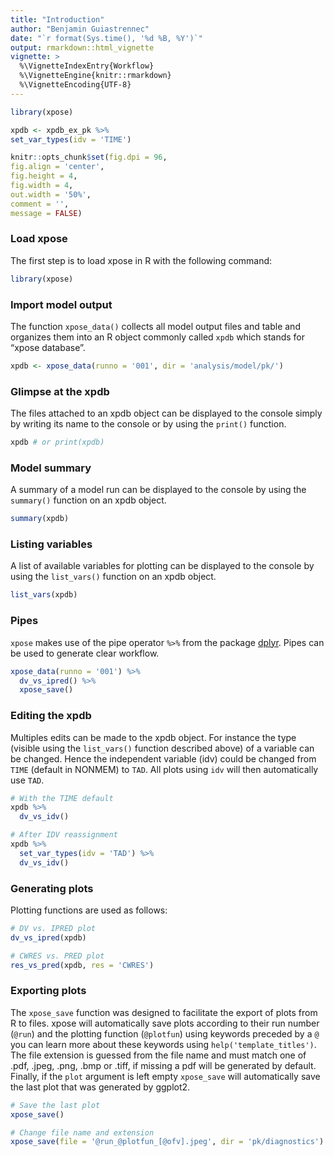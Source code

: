 ```yaml
---
title: "Introduction"
author: "Benjamin Guiastrennec"
date: "`r format(Sys.time(), '%d %B, %Y')`"
output: rmarkdown::html_vignette
vignette: >
  %\VignetteIndexEntry{Workflow}
  %\VignetteEngine{knitr::rmarkdown}
  %\VignetteEncoding{UTF-8}
---
```

  
```r
library(xpose)

xpdb <- xpdb_ex_pk %>% 
set_var_types(idv = 'TIME')

knitr::opts_chunk$set(fig.dpi = 96,
fig.align = 'center', 
fig.height = 4, 
fig.width = 4,
out.width = '50%',
comment = '',
message = FALSE)
```


### Load xpose
The first step is to load xpose in R with the following command:
```r
library(xpose)
```

### Import model output
The function `xpose_data()` collects all model output files and table and organizes them into an R object commonly called `xpdb` which stands for "xpose database".

``` r
xpdb <- xpose_data(runno = '001', dir = 'analysis/model/pk/')
```

### Glimpse at the xpdb
The files attached to an xpdb object can be displayed to the console simply by writing its name to the console or by using the `print()` function.

```r
xpdb # or print(xpdb)
```

### Model summary
A summary of a model run can be displayed to the console by using the `summary()` function on an xpdb object.

```r
summary(xpdb)
```

### Listing variables
A list of available variables for plotting can be displayed to the console by using the `list_vars()` function on an xpdb object.

```r
list_vars(xpdb)
```

### Pipes
`xpose` makes use of the pipe operator `%>%` from the package [dplyr](http://dplyr.tidyverse.org). Pipes can be used to generate clear workflow.

```r
xpose_data(runno = '001') %>% 
  dv_vs_ipred() %>% 
  xpose_save()
```

### Editing the xpdb
Multiples edits can be made to the xpdb object. For instance the type (visible using the `list_vars()` function described above) of a variable can be changed. Hence the independent variable (idv) could be changed from `TIME` (default in NONMEM) to `TAD`. All plots using `idv` will then automatically use `TAD`.

```r
# With the TIME default
xpdb %>% 
  dv_vs_idv()

# After IDV reassignment
xpdb %>% 
  set_var_types(idv = 'TAD') %>% 
  dv_vs_idv()
```

### Generating plots
Plotting functions are used as follows:
``` r
# DV vs. IPRED plot
dv_vs_ipred(xpdb)

# CWRES vs. PRED plot
res_vs_pred(xpdb, res = 'CWRES')
```


### Exporting plots
The `xpose_save` function was designed to facilitate the export of plots from R to files. xpose will automatically save plots according to their run number (`@run`) and the plotting function (`@plotfun`) using keywords preceded by a `@` you can learn more about these keywords using `help('template_titles')`. The file extension is guessed from the file name and must match one of .pdf, .jpeg, .png, .bmp or .tiff, if missing a pdf will be generated by default. Finally, if the `plot` argument is left empty `xpose_save` will automatically save the last plot that was generated by ggplot2.

```r
# Save the last plot
xpose_save()

# Change file name and extension
xpose_save(file = '@run_@plotfun_[@ofv].jpeg', dir = 'pk/diagnostics')
```
